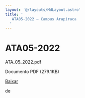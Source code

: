 ```yaml
---
layout: '@/layouts/MdLayout.astro'
title: '
   ATA05-2022 — Campus Arapiraca
  '
---
```




ATA05-2022
==========












 ATA\_05\_2022.pdf
   

 Documento PDF
 (279.1KB)
 

[Baixar](https://arapiraca.ufal.br/graduacao/ciencia-da-computacao/documentos/atas-do-colegiado-e-nde/colegiado/2022/copy4_of_ata_01_2022.pdf/%40%40download/file/ATA_05_2022.pdf) 



























 de
 

















